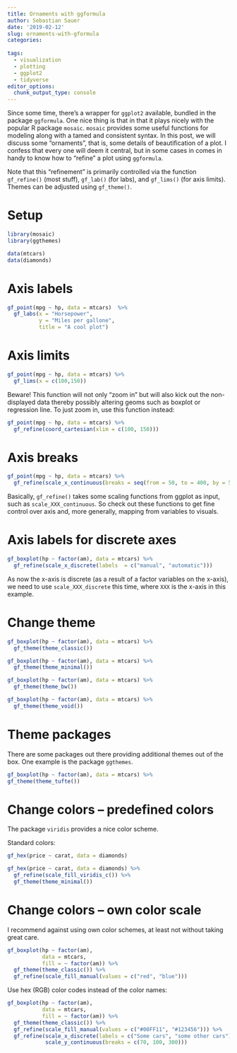 ```yaml
---
title: Ornaments with ggformula
author: Sebastian Sauer
date: '2019-02-12'
slug: ornaments-with-gformula
categories:
  
tags:
  - visualization
  - plotting
  - ggplot2
  - tidyverse
editor_options: 
  chunk_output_type: console
---
```




Since some time, there's a wrapper for `ggplot2` available, bundled in the package `ggformula`. One nice thing is that in that it plays nicely with the popular R package `mosaic`. `mosaic` provides some useful functions for modeling along with a tamed and consistent syntax. In this post, we will discuss some "ornaments", that is, some details of beautification of a plot. I confess that every one will deem it central, but in some cases in comes in handy to know how to "refine" a plot using `ggformula`. 

Note that this "refinement" is primarily controlled via the function `gf_refine()` (most stuff), `gf_lab()` (for labs), and `gf_lims()` (for axis limits). Themes can be adjusted using `gf_theme()`.



# Setup


```r
library(mosaic)
library(ggthemes)

data(mtcars)
data(diamonds)
```


# Axis labels


```r
gf_point(mpg ~ hp, data = mtcars)  %>% 
  gf_labs(x = "Horsepower",
          y = "Miles per gallone",
          title = "A cool plot")
```






# Axis limits


```r
gf_point(mpg ~ hp, data = mtcars) %>% 
  gf_lims(x = c(100,150))
```

Beware! This function will not only "zoom in" but will also kick out the non-displayed data thereby possibly altering geoms such as boxplot or regression line. To just zoom in, use this function instead:


```r
gf_point(mpg ~ hp, data = mtcars) %>% 
  gf_refine(coord_cartesian(xlim = c(100, 150)))
```



# Axis breaks


```r
gf_point(mpg ~ hp, data = mtcars) %>% 
  gf_refine(scale_x_continuous(breaks = seq(from = 50, to = 400, by = 50)))
```

Basically, `gf_refine()` takes some scaling functions from ggplot as input, such as `scale_XXX_continuous`. So check out these functions to get fine control over axis and, more generally, mapping from variables to visuals.



# Axis labels for discrete axes

```r
gf_boxplot(hp ~ factor(am), data = mtcars) %>% 
  gf_refine(scale_x_discrete(labels  = c("manual", "automatic")))
```

As now the x-axis is discrete (as a result of a factor variables on the x-axis), we need to use `scale_XXX_discrete` this time, where `XXX` is the x-axis in this example.



# Change theme


```r
gf_boxplot(hp ~ factor(am), data = mtcars) %>% 
  gf_theme(theme_classic())
```

```r
gf_boxplot(hp ~ factor(am), data = mtcars) %>% 
  gf_theme(theme_minimal())
```

```r
gf_boxplot(hp ~ factor(am), data = mtcars) %>% 
  gf_theme(theme_bw())
```


```r
gf_boxplot(hp ~ factor(am), data = mtcars) %>% 
  gf_theme(theme_void())
```


# Theme packages


There are some packages out there providing additional themes out of the box. One example is the package `ggthemes`.


```r
gf_boxplot(hp ~ factor(am), data = mtcars) %>% 
gf_theme(theme_tufte())
```


# Change colors -- predefined colors


The package `viridis` provides a nice color scheme.

Standard colors:

```r
gf_hex(price ~ carat, data = diamonds)
```


```r
gf_hex(price ~ carat, data = diamonds) %>% 
  gf_refine(scale_fill_viridis_c()) %>% 
  gf_theme(theme_minimal())
```



# Change colors -- own color scale

I recommend against using own color schemes, at least not without taking great care.


```r
gf_boxplot(hp ~ factor(am), 
           data = mtcars,
           fill = ~ factor(am)) %>% 
  gf_theme(theme_classic()) %>% 
  gf_refine(scale_fill_manual(values = c("red", "blue")))
```


Use hex (RGB) color codes instead of the color names:

```r
gf_boxplot(hp ~ factor(am), 
           data = mtcars,
           fill = ~ factor(am)) %>% 
  gf_theme(theme_classic()) %>% 
  gf_refine(scale_fill_manual(values = c("#00FF11", "#123456"))) %>% 
  gf_refine(scale_x_discrete(labels = c("Some cars", "some other cars")),
            scale_y_continuous(breaks = c(70, 100, 300)))
```


